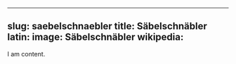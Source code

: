 
---
slug: saebelschnaebler
title: Säbelschnäbler
latin:
image: Säbelschnäbler
wikipedia: 
---

I am content.
